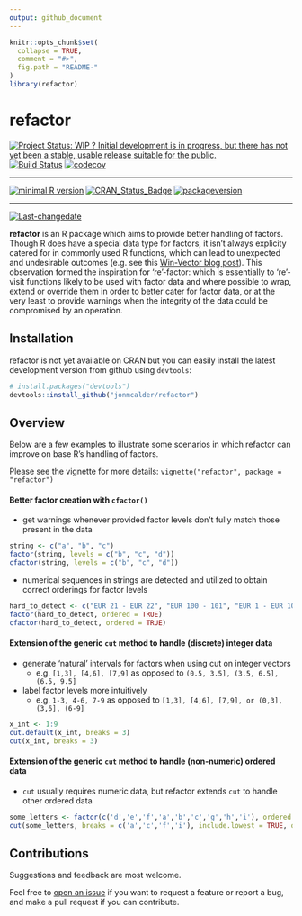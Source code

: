 ```yaml
---
output: github_document
---
```


<!-- README.md is generated from README.Rmd. Please edit that file -->

```r
knitr::opts_chunk$set(
  collapse = TRUE,
  comment = "#>",
  fig.path = "README-"
)
library(refactor)
```

# refactor

[![Project Status: WIP ? Initial development is in progress, but there has not yet been a stable, usable release suitable for the public.](http://www.repostatus.org/badges/latest/wip.svg)](http://www.repostatus.org/#wip)
[![Build Status](https://travis-ci.org/jonmcalder/refactor.svg?branch=master)](https://travis-ci.org/jonmcalder/refactor)
[![codecov](https://codecov.io/gh/jonmcalder/refactor/branch/master/graph/badge.svg)](https://codecov.io/gh/jonmcalder/refactor)
 
---
 
[![minimal R version](https://img.shields.io/badge/R%3E%3D-3.2.1-6666ff.svg)](https://cran.r-project.org/)
[![CRAN_Status_Badge](http://www.r-pkg.org/badges/version/refactor)](https://cran.r-project.org/package=refactor)
[![packageversion](https://img.shields.io/badge/Package%20version-0.1.0.9001-orange.svg?style=flat-square)](commits/master)
 
---
 
[![Last-changedate](https://img.shields.io/badge/last%20change-`r gsub('-', '--', Sys.Date())`-yellowgreen.svg)](/commits/master)

**refactor** is an R package which aims to provide better handling of factors. Though R does have a special data type for factors, it isn't always explicity catered for in commonly used R functions, which can lead to unexpected and undesirable outcomes (e.g. see this [Win-Vector blog post](http://www.win-vector.com/blog/2014/09/factors-are-not-first-class-citizens-in-r/)). This observation formed the inspiration for 're'-factor: which is essentially to 're'-visit functions likely to be used with factor data and where possible to wrap, extend or override them in order to better cater for factor data, or at the very least to provide warnings when the integrity of the data could be compromised by an operation.

## Installation

refactor is not yet available on CRAN but you can easily install the latest development version from github using `devtools`:

```r
# install.packages("devtools")
devtools::install_github("jonmcalder/refactor")
```

## Overview

Below are a few examples to illustrate some scenarios in which refactor can improve on base R's handling of factors.

Please see the vignette for more details: `vignette("refactor", package = "refactor")`

#### Better factor creation with `cfactor()`

- get warnings whenever provided factor levels don't fully match those present in the data

```r
string <- c("a", "b", "c")
factor(string, levels = c("b", "c", "d"))
cfactor(string, levels = c("b", "c", "d"))
```

- numerical sequences in strings are detected and utilized to obtain correct orderings for factor levels

```r
hard_to_detect <- c("EUR 21 - EUR 22", "EUR 100 - 101", "EUR 1 - EUR 10", "EUR 11 - EUR 20")
factor(hard_to_detect, ordered = TRUE)
cfactor(hard_to_detect, ordered = TRUE)
```

#### Extension of the generic `cut` method to handle (discrete) integer data

- generate 'natural' intervals for factors when using cut on integer vectors
    - e.g. `[1,3], [4,6], [7,9]` as opposed to `(0.5, 3.5], (3.5, 6.5], (6.5, 9.5]`

- label factor levels more intuitively
    - e.g. `1-3, 4-6, 7-9` as opposed to `[1,3], [4,6], [7,9], or (0,3], (3,6], (6-9]`

```r
x_int <- 1:9
cut.default(x_int, breaks = 3)
cut(x_int, breaks = 3)
```    

#### Extension of the generic `cut` method to handle (non-numeric) ordered data

- `cut` usually requires numeric data, but refactor extends `cut` to handle other ordered data

```r
some_letters <- factor(c('d','e','f','a','b','c','g','h','i'), ordered = TRUE)
cut(some_letters, breaks = c('a','c','f','i'), include.lowest = TRUE, ordered_result = TRUE)
```

## Contributions

Suggestions and feedback are most welcome.  
  
Feel free to [open an issue](https://github.com/jonmcalder/refactor/issues) if you want to request a feature or report a bug, and make a pull request if you can contribute.

